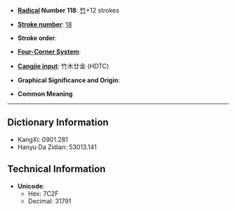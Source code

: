 * '''[[Wiktionary:Chinese radical index| Radical]] Number 118''': [[Wiktionary:Chinese radical index 竹|竹]]+12 strokes

* '''[[Wiktionary:Chinese total strokes index|Stroke number]]''': [[Wiktionary:Chinese total strokes index 18|18]]

* '''Stroke order''': 

* '''[[Wiktionary:Chinese four corner index|Four-Corner System]]''': 

* '''[[Wiktionary:Chinese Cangjie index|Cangjie input]]''': 竹木廿金 (HDTC)

* '''Graphical Significance and Origin''': 

* '''Common Meaning'''

----

== Dictionary Information ==

* KangXi: 0901.281
* Hanyu Da Zidian: 53013.141

== Technical Information ==

* '''Unicode''':
** Hex: 7C2F
** Decimal: 31791
